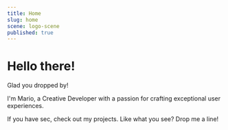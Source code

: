 ```yaml
---
title: Home
slug: home
scene: logo-scene
published: true
---
```


<div className="relative size-full pt-header">
<div className="flex flex-col size-full justify-center">
<Container className="prose">

# Hello there!

Glad you dropped by!

I'm Mario, a Creative Developer with a passion for crafting exceptional user experiences.

If you have sec, check out <OpenMenuButton><span className="link">my projects</span></OpenMenuButton>. Like what you see? Drop me a line!

</Container>
</div>
</div>
